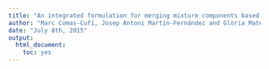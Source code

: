 ```yaml
---
title: "An integrated formulation for merging mixture components based on posterior probabilities (IFCS'15)"
author: "Marc Comas-Cufí, Josep Antoni Martín-Fernández and Glòria Mateu-Figueras"
date: "July 8th, 2015"
output: 
  html_document: 
    toc: yes
---
```


